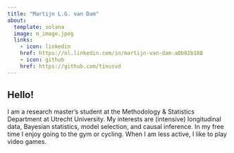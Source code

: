 ```yaml
---
title: "Martijn L.G. van Dam"
about:
  template: solana
  image: m_image.jpeg
  links:
    - icon: linkedin
    href: https://nl.linkedin.com/in/martijn-van-dam-a0b02b188
    - icon: github
    href: https://github.com/tinusvd
---
```


## Hello!

I am a research master's student at the Methodology & Statistics Department at Utrecht University. My interests are (intensive) longitudinal data, Bayesian statistics, model selection, and causal inference. In my free time I enjoy going to the gym or cycling. When I am less active, I like to play video games.
